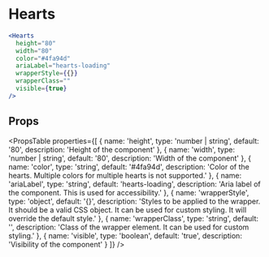 ---
---

# Hearts

```jsx live
<Hearts 
  height="80"
  width="80"
  color="#4fa94d"
  ariaLabel="hearts-loading"
  wrapperStyle={{}}
  wrapperClass=""
  visible={true}
/>
```
## Props

<PropsTable
  properties={[
    {
      name: 'height',
      type: 'number | string',
      default: '80',
      description: 'Height of the component'
    },
    {
      name: 'width',
      type: 'number | string',
      default: '80',
      description: 'Width of the component'
    },
    {
      name: 'color',
      type: 'string',
      default: '#4fa94d',
      description: 'Color of the hearts. Multiple colors for multiple hearts is not supported.'
    },
    {
      name: 'ariaLabel',
      type: 'string',
      default: 'hearts-loading',
      description: 'Aria label of the component. This is used for accessibility.'
    },
    {
      name: 'wrapperStyle',
      type: 'object',
      default: '{}',
      description: 'Styles to be applied to the wrapper. It should be a valid CSS object. It can be used for custom styling. It will override the default style.'
    },
    {
      name: 'wrapperClass',
      type: 'string',
      default: '',
      description: 'Class of the wrapper element. It can be used for custom styling.'
    },
    {
      name: 'visible',
      type: 'boolean',
      default: 'true',
      description: 'Visibility of the component'
    }
  ]}
/>  